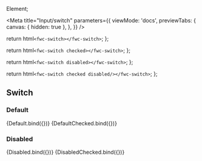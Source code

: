 Element;

<Meta
  title="Input/switch"
  parameters={{
    viewMode: 'docs',
    previewTabs: {
      canvas: { hidden: true },
    },
  }}
/>

  return html`<fwc-switch></fwc-switch>`;
};

  return html`<fwc-switch checked></fwc-switch>`;
};

  return html`<fwc-switch disabled></fwc-switch>`;
};

  return html`<fwc-switch checked disabled/></fwc-switch>`;
};

## Switch

### Default

<Canvas>
  <Story name="default" args={{}}>
    {Default.bind({})}
  </Story>
  <Story name="default-checked" args={{}}>
    {DefaultChecked.bind({})}
  </Story>
</Canvas>

### Disabled

<Canvas>
  <Story name="disabled" args={{}}>
    {Disabled.bind({})}
  </Story>
  <Story name="disabled-checked" args={{}}>
    {DisabledChecked.bind({})}
  </Story>
</Canvas>
